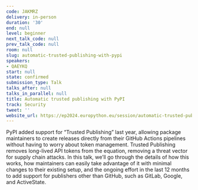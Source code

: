```yaml
---
code: JAKMRZ
delivery: in-person
duration: '30'
end: null
level: beginner
next_talk_code: null
prev_talk_code: null
room: null
slug: automatic-trusted-publishing-with-pypi
speakers:
- QAEYKQ
start: null
state: confirmed
submission_type: Talk
talks_after: null
talks_in_parallel: null
title: Automatic trusted publishing with PyPI
track: Security
tweet: ''
website_url: https://ep2024.europython.eu/session/automatic-trusted-publishing-with-pypi
---
```


PyPI added support for “Trusted Publishing” last year, allowing package maintainers to create releases directly from their GitHub Actions pipelines without having to worry about token management. Trusted Publishing removes long-lived API tokens from the equation, removing a threat vector for supply chain attacks.
In this talk, we’ll go through the details of how this works, how maintainers can easily take advantage of it with minimal changes to their existing setup, and the ongoing effort in the last 12 months to add support for publishers other than GitHub, such as GitLab, Google, and ActiveState.
